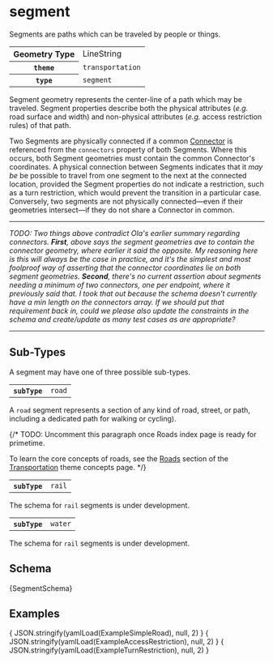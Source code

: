
# segment

Segments are paths which can be traveled by people or things.

<table>
  <tr>
    <th>Geometry Type</th>
    <td>LineString</td>
  </tr>
  <tr>
    <th><code>theme</code></th>
    <td><code>transportation</code></td>
  </tr>
  <tr>
    <th><code>type</code></th>
    <td><code>segment</code></td>
  </tr>
</table>

Segment geometry represents the center-line of a path which may be
traveled. Segment properties describe both the physical attributes
(*e.g.* road surface and width) and non-physical attributes (*e.g.*
access restriction rules) of that path.

Two Segments are physically connected if a common [Connector](connector)
is referenced from the `connectors` property of both Segments. Where
this occurs, both Segment geometries must contain the common Connector's
coordinates. A physical connection between Segments indicates that it
*may be* be possible to travel from one segment to the next at the
connected location, provided the Segment properties do not indicate a
restriction, such as a turn restriction, which would prevent the
transition in a particular case. Conversely, two segments are not
physically connected—even if their geometries intersect—if they do not
share a Connector in common.

---
<em>
TODO: Two things above contradict Ola's earlier summary regarding
connectors. <strong>First</strong>, above says the segment geometries
 ave to contain the connector geometry, where earlier it said the opposite.
My reasoning here is this will always be the case in practice, and it's
the simplest and most foolproof way of asserting that the connector
coordinates lie on both segment geometries. <strong>Second</strong>,
there's no current assertion about segments needing a minimum of two
connectors, one per endpoint, where it previously said that. I took
that out because the schema doesn't currently have a min length on the
connectors array. If we should put that requirement back in, could we
please also update the constraints in the schema and create/update as
many test cases as are appropriate?
</em>

---

## Sub-Types

A segment may have one of three possible sub-types.

<Tabs>
  <TabItem value="road" label="Road" default>
    <table>
      <tr>
        <th><code>subType</code></th>
        <td><code>road</code></td>
      </tr>
    </table>

A `road` segment represents a section of any kind of road, street, or
path, including a dedicated path for walking or cycling).

{/*
TODO: Uncomment this paragraph once Roads index page is ready for primetime.

To learn the core concepts of roads, see the
[Roads](/themes/transportation/roads/index) section of the
[Transportation](/themes/transportation/index) theme concepts page.
*/}
</div>
  </TabItem>
  <TabItem value="rail" label="Railway">
    <table>
      <tr>
        <th><code>subType</code></th>
        <td><code>rail</code></td>
      </tr>
    </table>

The schema for `rail` segments is under development.
  </TabItem>
  <TabItem value="water" label="Waterway">
    <table>
      <tr>
        <th><code>subType</code></th>
        <td><code>water</code></td>
      </tr>
    </table>

The schema for `rail` segments is under development.
  </TabItem>
</Tabs>

## Schema

<Tabs>
  <TabItem value="browsable" label="Browsable" default>
    <JSONSchemaViewer schema={ yamlLoad(SegmentSchema) } resolverOptions={ generateResolverOptions({remote: true, yamlBasePath: '/transportation'})}/>
  </TabItem>
  <TabItem value="yaml" label="YAML" default>
    <CodeBlock language="jsx">{SegmentSchema}</CodeBlock>
  </TabItem>
</Tabs>

## Examples

<Tabs>
  <TabItem value="simple-road" label="Simple Road" default>
    <CodeBlock language="json">{ JSON.stringify(yamlLoad(ExampleSimpleRoad), null, 2) }</CodeBlock>
  </TabItem>

  <TabItem value="lanes" label="Lanes" default>
  </TabItem>

  <TabItem value="accessRestrictions" label="Access Restrictions" default>
    <CodeBlock language="json">{ JSON.stringify(yamlLoad(ExampleAccessRestriction), null, 2) }</CodeBlock>
  </TabItem>

  <TabItem value="turnRestrictions" label="Turn Restrictions" default>
    <CodeBlock language="json">{ JSON.stringify(yamlLoad(ExampleTurnRestriction), null, 2) }</CodeBlock>
  </TabItem>
</Tabs>

